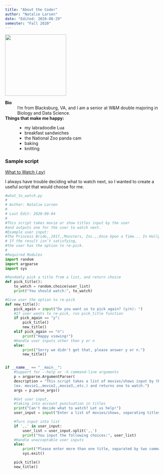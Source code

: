 ```yaml
---
title: "About the Coder"
author: "Natalie Larsen"
date: "Edited: 2020-08-29"
semester: "Fall 2020"
---
```


![](https://images.theconversation.com/files/350851/original/file-20200803-22-dfm95n.jpg?ixlib=rb-1.1.0&q=45&auto=format&w=1200&h=1200.0&fit=crop){width=200 height=200}

**Bio**
:   I'm from Blacksburg, VA, and I am a senior at W&M double majoring in Biology and Data Science.

**Things that make me happy:**
:   - my labradoodle Lua
    - breakfast sandwiches
    - the National Zoo panda cam
    - baking
    - knitting

### Sample script
[What to Watch (.py)](scripts/what_to_watch.py)

I always have trouble deciding what to watch next, so I wanted to create a useful script that would choose for me.

```python
#what_to_watch.py
#
# Author: Natalie Larsen
#
# Last Edit: 2020-09-04
#
#This script takes movie or show titles input by the user
#and outputs one for the user to watch next.
#Example user input:
#The Princess Bride,,1917,,Monsters, Inc.,,Once Upon a Time... In Hollywood
# If the result isn’t satisfying,
#the user has the option to re-pick.
#
#Required Modules
import random
import argparse
import sys

#Randomly pick a title from a list, and return choice
def pick_title():
    to_watch = random.choice(user_list)
    print("You should watch:", to_watch)

#Give user the option to re-pick
def new_title():
    pick_again = input("Do you want us to pick again? (y/n): ")
    #If user wants to re-pick, run pick_title function
    if pick_again == "y":
        pick_title()
        new_title()
    elif pick_again == "n":
        print("Happy viewing!")
    #Handle user inputs other than y or n
    else:
        print("Sorry we didn't get that, please answer y or n.")
        new_title()


if __name__ == "__main__":
    #Support for --help or -h command-line arguments
    p = argparse.ArgumentParser(
    description = "This script takes a list of movies/shows input by the user \
    (ex. movie1,,movie2,,movie3,,etc.) and returns one to watch.")
    args = p.parse_args()

    #Get user input,
    #taking into account punctuation in titles
    print("Can't decide what to watch? Let us help!")
    user_input = input("Enter a list of movies/shows, separating titles with two commas(A,,B):\n")

    #Turn input into list
    if ',,' in user_input:
        user_list = user_input.split(',,')
        print("You input the following choices:", user_list)
    #Handle unacceptable user inputs
    else:
        print("Please enter more than one title, separated by two commas(,,).")
        sys.exit()

    pick_title()
    new_title()
```

